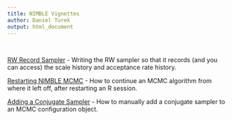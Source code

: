 ```yaml
---
title: NIMBLE Vignettes
author: Daniel Turek
output: html_document
---
```


<!---
danielturek.github.io/public/nimble_vignettes.html
-->

<!--
<a href="URL_GOES_HERE" target="_blank">HYPERLINK_TEXT_OPENS_IN_NEW_TAB</a>
-->

\   


<a href="http://danielturek.github.io/public/RW_record/RW_record.html" target="_blank">RW Record Sampler</a> - Writing the RW sampler so that it records (and you can access) the scale history and acceptance rate history.

<a href="http://danielturek.github.io/public/restartingMCMC/restartingMCMC.html" target="_blank">Restarting NIMBLE MCMC</a> - How to continue an MCMC algorithm from where it left off, after restarting an R session.

<a href="http://danielturek.github.io/public/restartingMCMC/restartingMCMC.html" target="_blank">Adding a Conjugate Sampler</a> - How to manually add a conjugate sampler to an MCMC configuration object.



